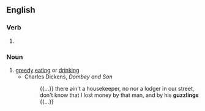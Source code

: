 ==English==

===Verb===
{{head|en|present participle}}

# {{present participle of|guzzle|lang=en|nocat=1}}

===Noun===
{{en-noun}}

# [[greedy]] [[eat]]ing or [[drink]]ing
#* Charles Dickens, ''Dombey and Son''
#*: {{...}} there ain't a housekeeper, no nor a lodger in our street, don't know that I lost money by that man, and by his '''guzzlings''' {{...}}